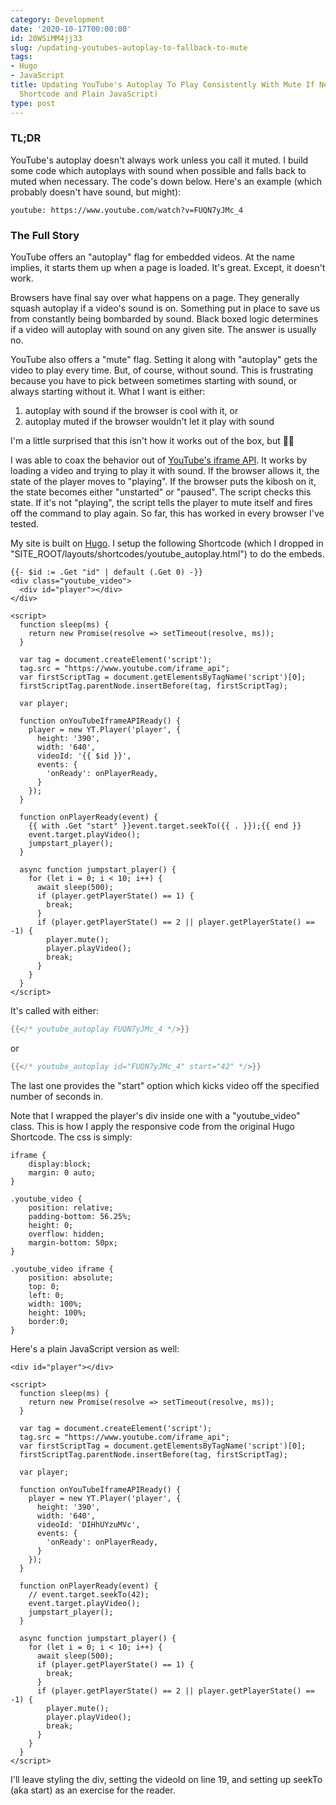 ```yaml
---
category: Development
date: '2020-10-17T00:00:00'
id: 20WSiMM4jj33
slug: /updating-youtubes-autoplay-to-fallback-to-mute
tags:
- Hugo
- JavaScript
title: Updating YouTube's Autoplay To Play Consistently With Mute If Necessary (Hugo
  Shortcode and Plain JavaScript)
type: post
---
```


### TL;DR

YouTube's autoplay doesn't always work unless you call it muted. I build some code which autoplays with sound when possible and falls back to muted when necessary. The code's down below. Here's an example (which probably doesn't have sound, but might):

`youtube: https://www.youtube.com/watch?v=FUQN7yJMc_4`

### The Full Story

YouTube offers an "autoplay" flag for embedded videos. At the name implies, it starts them up when a page is loaded. It's great. Except, it doesn't work.

Browsers have final say over what happens on a page. They generally squash autoplay if a video's sound is on. Something put in place to save us from constantly being bombarded by sound. Black boxed logic determines if a video will autoplay with sound on any given site. The answer is usually no.

YouTube also offers a "mute" flag. Setting it along with "autoplay" gets the video to play every time. But, of course, without sound. This is frustrating because you have to pick between sometimes starting with sound, or always starting without it. What I want is either:

1. autoplay with sound if the browser is cool with it, or
2. autoplay muted if the browser wouldn't let it play with sound

I'm a little surprised that this isn't how it works out of the box, but 🤷‍♂️ 

I was able to coax the behavior out of [YouTube's iframe API](https://developers.google.com/youtube/iframe_api_reference). It works by loading a video and trying to play it with sound. If the browser allows it, the state of the player moves to "playing". If the browser puts the kibosh on it, the state becomes either "unstarted" or "paused". The script checks this state. If it's not "playing", the script tells the player to mute itself and fires off the command to play again. So far, this has worked in every browser I've tested. 

My site is built on [Hugo](https://gohugo.io). I setup the following Shortcode (which I dropped in "SITE_ROOT/layouts/shortcodes/youtube_autoplay.html") to do the embeds. 

```javascript{numberLines: true}
{{- $id := .Get "id" | default (.Get 0) -}}
<div class="youtube_video">
  <div id="player"></div>
</div>

<script>
  function sleep(ms) {
    return new Promise(resolve => setTimeout(resolve, ms));
  }

  var tag = document.createElement('script');
  tag.src = "https://www.youtube.com/iframe_api";
  var firstScriptTag = document.getElementsByTagName('script')[0];
  firstScriptTag.parentNode.insertBefore(tag, firstScriptTag);

  var player;

  function onYouTubeIframeAPIReady() {
    player = new YT.Player('player', {
      height: '390',
      width: '640',
      videoId: '{{ $id }}',
      events: {
        'onReady': onPlayerReady,
      }
    });
  }

  function onPlayerReady(event) {
    {{ with .Get "start" }}event.target.seekTo({{ . }});{{ end }}                
    event.target.playVideo();
    jumpstart_player();
  }

  async function jumpstart_player() {
    for (let i = 0; i < 10; i++) {
      await sleep(500);
      if (player.getPlayerState() == 1) {
        break;
      }
      if (player.getPlayerState() == 2 || player.getPlayerState() == -1) {
        player.mute();
        player.playVideo();
        break;
      }
    }
  }
</script>
```


It's called with either:

```go
{{</* youtube_autoplay FUQN7yJMc_4 */>}}
```

or 

```go
{{</* youtube_autoplay id="FUQN7yJMc_4" start="42" */>}}
```

The last one provides the "start" option which kicks video off the specified number of seconds in.

Note that I wrapped the player's div inside one with a "youtube_video" class. This is how I apply the responsive code from the original Hugo Shortcode. The css is simply:


```css{numberLines: true}
iframe {
	display:block;
	margin: 0 auto;
}

.youtube_video {
	position: relative; 
	padding-bottom: 56.25%; 
	height: 0; 
	overflow: hidden;
	margin-bottom: 50px;
}

.youtube_video iframe {
	position: absolute; 
	top: 0; 
	left: 0; 
	width: 100%; 
	height: 100%; 
	border:0;
}
```


Here's a plain JavaScript version as well:

```javascript{numberLines: true}
<div id="player"></div>

<script>
  function sleep(ms) {
    return new Promise(resolve => setTimeout(resolve, ms));
  }

  var tag = document.createElement('script');
  tag.src = "https://www.youtube.com/iframe_api";
  var firstScriptTag = document.getElementsByTagName('script')[0];
  firstScriptTag.parentNode.insertBefore(tag, firstScriptTag);

  var player;

  function onYouTubeIframeAPIReady() {
    player = new YT.Player('player', {
      height: '390',
      width: '640',
      videoId: 'DIHhUYzuMVc',
      events: {
        'onReady': onPlayerReady,
      }
    });
  }

  function onPlayerReady(event) {
    // event.target.seekTo(42);
    event.target.playVideo();
    jumpstart_player();
  }

  async function jumpstart_player() {
    for (let i = 0; i < 10; i++) {
      await sleep(500);
      if (player.getPlayerState() == 1) {
        break;
      }
      if (player.getPlayerState() == 2 || player.getPlayerState() == -1) {
        player.mute();
        player.playVideo();
        break;
      }
    }
  }
</script>
```

I'll leave styling the div, setting the videoId on line 19, and setting up seekTo (aka start) as an exercise for the reader.